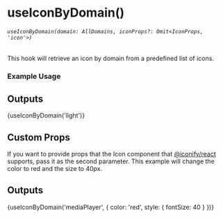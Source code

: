 
<Meta title="core/hooks/useIconByDomain" />

# useIconByDomain()
###### `useIconByDomain(domain: AllDomains, iconProps?: Omit<IconProps, 'icon'>)`
This hook will retrieve an icon by domain from a predefined list of icons.

### Example Usage

<Source dark code={basic} />

## Outputs

<div>{useIconByDomain('light')}</div>

## Custom Props

If you want to provide props that the Icon component that [@iconify/react](https://iconify.design/docs/icon-components/react/) supports, pass it as the second parameter.
This example will change the color to red and the size to 40px.
<Source dark code={customProps} />

## Outputs

<div>{useIconByDomain('mediaPlayer', {
    color: 'red',
    style: {
      fontSize: 40
    }
})}</div>